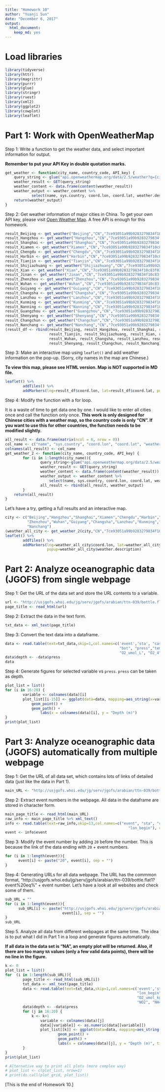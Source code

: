 ```yaml
---
title: "Homework 10"
author: "Yuanji Sun"
date: "December 6, 2017"
output: 
  html_document: 
    keep_md: yes
---
```


# Load libraries
```r
library(tidyverse)
library(httr)
library(magrittr)
library(purrr)
library(glue)
library(stringr)
library(rvest)
library(xml2)
library(ggplot2)
library(cowplot)
library(leaflet)
```

# Part 1: Work with OpenWeatherMap
Step 1: Write a function to get the weather data, and select important information for output.

__Remember to put your API Key in double quotation marks.__
```r
get_weather <- function(city_name, country_code, API_key) {
	query_string <- glue("api.openweathermap.org/data/2.5/weather?q={city_name},{country_code}&APPID={API_key}")
	weather_result <- GET(query_string)
	weather_content <- data.frame(content(weather_result))
	weather_output <- weather_content %>%
	        select(name, sys.country, coord.lon, coord.lat, weather.description, main.temp)
	return(weather_output)
}
```

Step 2: Get weather information of major cities in China. To get your own API key, please visit [Open Weather Map](https://openweathermap.org/api). A free API is enough for this homework.
```r
result_Beijing <- get_weather("Beijing","CN","7ce93051a99b9283279834f10c83f037")
result_Hangzhou <- get_weather("Hangzhou","CN","7ce93051a99b9283279834f10c83f037")
result_Shanghai <- get_weather("Shanghai","CN","7ce93051a99b9283279834f10c83f037")
result_Xiamen <- get_weather("Xiamen","CN","7ce93051a99b9283279834f10c83f037")
result_Chengdu <- get_weather("Chengdu","CN","7ce93051a99b9283279834f10c83f037")
result_Harbin <- get_weather("Harbin","CN","7ce93051a99b9283279834f10c83f037")
result_Tianjin <- get_weather("Tianjin","CN","7ce93051a99b9283279834f10c83f037")
result_Shijiazhuang <- get_weather("Shijiazhuang","CN","7ce93051a99b9283279834f10c83f037")
result_Xian <- get_weather("Xian","CN","7ce93051a99b9283279834f10c83f037")
result_Jinan <- get_weather("Jinan","CN","7ce93051a99b9283279834f10c83f037")
result_Zhenzhou <- get_weather("Zhenzhou","CN","7ce93051a99b9283279834f10c83f037")
result_Wuhan <- get_weather("Wuhan","CN","7ce93051a99b9283279834f10c83f037")
result_Guiyang <- get_weather("Guiyang","CN","7ce93051a99b9283279834f10c83f037")
result_Changsha <- get_weather("Changsha","CN","7ce93051a99b9283279834f10c83f037")
result_Lanzhou <- get_weather("Lanzhou","CN","7ce93051a99b9283279834f10c83f037")
result_Kunming <- get_weather("Kunming","CN","7ce93051a99b9283279834f10c83f037")
result_Nanning <- get_weather("Nanning","CN","7ce93051a99b9283279834f10c83f037")
result_Guangzhou <- get_weather("Guangzhou","CN","7ce93051a99b9283279834f10c83f037")
result_Shenyang <- get_weather("Shenyang","CN","7ce93051a99b9283279834f10c83f037")
result_Changchun <- get_weather("Changchun","CN","7ce93051a99b9283279834f10c83f037")
result_Nanchang <- get_weather("Nanchang","CN","7ce93051a99b9283279834f10c83f037")
(result_df <- rbind(result_Beijing, result_Hangzhou, result_Shanghai, result_Xiamen, result_Chengdu, result_Harbin, 
                    result_Tianjin, result_Shijiazhuang, result_Xian, result_Jinan, result_Zhenzhou, result_Guiyang,
                    result_Wuhan, result_Changsha, result_Lanzhou, result_Kunming, result_Nanning, result_Guangzhou,
                    result_Shenyang, result_Changchun, result_Nanchang))
```

Step 3: Make an interactive map using `leaflet()` and add weather information on the pop-up. (Sorry, city names in the map are Chinese.)

__To view this map, please see HTML version. Map is NOT supported in MD file.__
```r
leaflet() %>%
        addTiles() %>%
        addMarkers(lng=result_df$coord.lon, lat=result_df$coord.lat, popup=result_df$weather.description)
```

Step 4: Modify the function with a for loop.

It is a waste of time to get data one by one. I would like to enter all cities once and call the function only once. __This work is only designed for Chinese cities with a weather map, so the country code is only "CN". If you want to use this for other countries, the function needs to be modified slightly.__
```r
all_result <- data.frame(matrix(ncol = 6, nrow = 0))
col_name <- c("name", "sys.country", "coord.lon", "coord.lat", "weather.description", "main.temp")
colnames(all_result) <- col_name
get_weather_2 <- function(city_name, country_code, API_key) {
        for (i in 1:length(city_name)){
                query_string<-glue("api.openweathermap.org/data/2.5/weather?q={city_name[i]},{country_code}&APPID={API_key}")
                weather_result <- GET(query_string)
                weather_content <- data.frame(content(weather_result))
                weather_output <- weather_content %>%
	                select(name, sys.country, coord.lon, coord.lat, weather.description, main.temp)
                all_result <- rbind(all_result, weather_output)
        }
	return(all_result)
}
```

Let's have a try, getting a full results and an interactive map.
```r
city <- c("Beijing","Hangzhou","Shanghai","Xiamen","Chengdu","Harbin","Tianjin","Shijiazhuang","Xian","Jinan",
          "Zhenzhou","Wuhan","Guiyang","Changsha","Lanzhou","Kunming","Nanning","Guangzhou","Shenyang","Changchun",
          "Nanchang")
(weather_all_city <- get_weather_2(city,"CN","7ce93051a99b9283279834f10c83f037"))
leaflet() %>%
        addTiles() %>%
        addMarkers(lng=weather_all_city$coord.lon, lat=weather_all_city$coord.lat,
                   popup=weather_all_city$weather.description)
```

# Part 2: Analyze oceanographic data (JGOFS) from single webpage
Step 1: Get the URL of the data set and store the URL contents to a variable.
```r
url <- "http://usjgofs.whoi.edu/jg/serv/jgofs/arabian/ttn-039/bottle.flat1?event%20eq%20092111.0"
page_title <- read_html(url)
```

Step 2: Extract the data in the text form.
```r
txt_data <- xml_text(page_title)
```

Step 3: Convert the text data into a dataframe.
```r
data <- read.table(text=txt_data,skip=1,col.names=c('event','sta', "cast", "date", "time", "lat_begin", "lon_begin",
                                                    "bot", "press","temp", "sal_bot","O2_ml_L", "O2_umol_kg",
                                                    "O2_umol_L", "O2_4", "NO3", "PO4", "SiO4", "NO2", "NH4"))
data$depth <- -data$press
data
```

Step 4: Generate figures for selected variable vs `press`. `press` can be taken as depth.
```r
plot_list = list()
for (i in 16:20) {
        variable <- colnames(data)[i]
        plot_list[[i-15]] <- ggplot(data=data, mapping=aes_string(x=variable, y="depth")) +
        	geom_point() +
        	geom_path() +
                labs(x = colnames(data)[i], y = "Depth (m)")
}
print(plot_list)
```

# Part 3: Analyze oceanographic data (JGOFS) automatically from multiple webpage
Step 1: Get the URL of all data set, which contains lots of links of detailed data (just like the data in Part 1).
```r
main_URL <- "http://usjgofs.whoi.edu/jg/serv/jgofs/arabian/ttn-039/bottle.html0%7Bdir=usjgofs.whoi.edu/jg/dir/jgofs/arabian/ttn-039/,info=usjgofs.whoi.edu/jg/info/jgofs/arabian/ttn-039/bottle%7D"
```

Step 2: Extract event numbers in the webpage. All data in the dataframe are stored in character form.
```r
main_page_title <- read_html(main_URL)
raw_info <- main_page_title %>% xml_text()
info <- read.table(text=raw_info,skip=13,col.names=c("event", "sta", "cast", "date", "time", "lat_begin",
                                                        "lon_begin"), colClasses = "character")
event <- info$event
```

Step 3: Modify the event number by adding `20` before the number. This is because the link of the data ending with `20` + event numbers.
```r
for (i in 1:length(event)){
      event[i] <- paste("20", event[i], sep = "")
}
```

Step 4: Generating URLs for all data webpage. The URL has the commmon format, "http://usjgofs.whoi.edu/jg/serv/jgofs/arabian/ttn-039/bottle.flat1?event%20eq%" + event number. Let's have a look at all websites and check some of them.
```r
sub_URL = ""
for (i in 1:length(event)){
      sub_URL[i] <- paste("http://usjgofs.whoi.edu/jg/serv/jgofs/arabian/ttn-039/bottle.flat1?event%20eq%",
                          event[i], sep = "")
}
sub_URL
```

Step 5. Analyze all data from different webpages at the same time. The idea is to put what I did in Part 1 in a loop and generate figures automatically.

__If all data in the data set is "NA", an empty plot will be returned. Also, if there are too many `NA` values (only a few valid data points), there will be no line in the figure.__
```r
k <- 0
plot_list = list()
for  (i in 1:length(sub_URL)){
        page_title <- read_html(sub_URL[i])
        txt_data <- xml_text(page_title)
        data <- read.table(text=txt_data,skip=1,col.names=c('event','sta', "cast", "date", "time", "lat_begin",
                                                            "lon_begin","bot", "press","temp", "sal_bot","O2_ml_L",
                                                            "O2_umol_kg","O2_umol_L", "O2_4", "NO3", "PO4", "SiO4",
                                                            "NO2", "NH4"), na.strings = "nd")
        data$depth <- -data$press
        for (j in 16:20) {
        	k <- k+1
                variable <- colnames(data)[j]
                data[[variable]] <- as.numeric(data[[variable]])
                plot_list[[k]] <- ggplot(data=data, mapping=aes_string(x=variable, y="depth")) +
                        geom_point() +
                        geom_path() +
                        labs(x = colnames(data)[j], y = "Depth (m)", title = paste("Event", event[i], sep = " "))
        }
}
print(plot_list)

# Alternative way to print all plots (more complex way)
# plot_list <- c(plot_list, nrow=1)
# print(do.call(plot_grid, plot_list))
```


[This is the end of Homework 10.]
